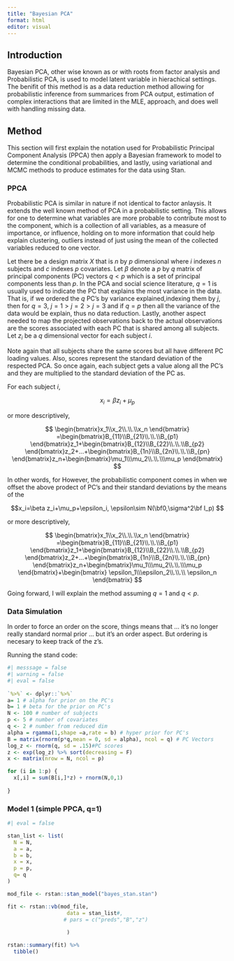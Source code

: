 ```yaml
---
title: "Bayesian PCA"
format: html
editor: visual
---
```


## Introduction

Bayesian PCA, other wise known as or with roots from factor analysis and Probabilistic PCA, is used to model latent variable in hierachical settings. The benifit of this method is as a data reduction method allowing for probabilistic inference from summarices from PCA output, estimation of complex interactions that are limited in the MLE, approach, and does well with handling missing data.

## Method

This section will first explain the notation used for Probabilistic Principal Component Analysis (PPCA) then apply a Bayesian framework to model to determine the conditional probabilities, and lastly, using variational and MCMC methods to produce estimates for the data using Stan.

### PPCA

Probabilistic PCA is similar in nature if not identical to factor anlaysis. It extends the well known method of PCA in a probabilistic setting. This allows for one to determine what variables are more probable to contribute most to the component, which is a collection of all variables, as a measure of importance, or influence, holding on to more information that could help explain clustering, outliers instead of just using the mean of the collected variables reduced to one vector.

Let there be a design matrix $X$ that is $n$ by $p$ dimensional where $i$ indexes $n$ subjects and $c$ indexes $p$ covariates. Let $\beta$ denote a $p$ by $q$ matrix of principal components (PC) vectors $q<p$ which is a set of principal components less than $p$. In the PCA and social science literature, $q =1$ is usually used to indicate the PC that explains the most variance in the data. That is, if we ordered the $q$ PC's by variance explained,indexing them by $j$, then for $q =3$, $j=1>j=2>j=3$ and if $q = p$ then all the variance of the data would be explain, thus no data reduction. Lastly, another aspect needed to map the projected observations back to the actual observations are the scores associated with each PC that is shared among all subjects. Let $z_i$ be a $q$ dimensional vector for each subject $i$.

::: callout-note
Note again that all subjects share the same scores but all have different PC loading values. Also, scores represent the standard deviation of the respected PCA. So once again, each subject gets a value along all the PC's and they are multiplied to the standard deviation of the PC as.
:::

For each subject $i$,

$$x_i=\beta z_i+\mu_p$$

or more descriptively,

$$ \begin{bmatrix}x_1\\x_2\\.\\.\\x_n  \end{bmatrix} =\begin{bmatrix}B_{11}\\B_{21}\\.\\.\\B_{p1} \end{bmatrix}z_1+\begin{bmatrix}B_{12}\\B_{22}\\.\\.\\B_{p2} \end{bmatrix}z_2+...+\begin{bmatrix}B_{1n}\\B_{2n}\\.\\.\\B_{pn} \end{bmatrix}z_n+\begin{bmatrix}\mu_1\\\mu_2\\.\\.\\\mu_p  \end{bmatrix} $$

In other words, for However, the probabilistic component comes in when we offset the above prodect of PC's and their standard deviations by the means of the

$$x_i=\beta z_i+\mu_p+\epsilon_i, \epsilon\sim N(\bf0,\sigma^2\bf I_p) $$

or more descriptively,

$$ \begin{bmatrix}x_1\\x_2\\.\\.\\x_n  \end{bmatrix} =\begin{bmatrix}B_{11}\\B_{21}\\.\\.\\B_{p1} \end{bmatrix}z_1+\begin{bmatrix}B_{12}\\B_{22}\\.\\.\\B_{p2} \end{bmatrix}z_2+...+\begin{bmatrix}B_{1n}\\B_{2n}\\.\\.\\B_{pn} \end{bmatrix}z_n+\begin{bmatrix}\mu_1\\\mu_2\\.\\.\\\mu_p  \end{bmatrix}+\begin{bmatrix} \epsilon_1\\\epsilon_2\\.\\.\\ \epsilon_n  \end{bmatrix} $$

Going forward, I will explain the method assuming $q = 1$ and $q < p$.


### Data Simulation

In order to force an order on the score, things means that ... it's no longer really standard normal prior ... but it's an order aspect. But ordering is necesary to keep track of the z's. 

Running the stand code:

```r
#| messsage = false
#| warning = false
#| eval = false
  
`%>%` <- dplyr::`%>%`
a= 1 # alpha for prior on the PC's
b= 1 # beta for the prior on PC's
N <- 100 # number of subjects
p <- 5 # number of covariates
q <- 2 # number from reduced dim
alpha = rgamma(1,shape =a,rate = b) # hyper prior for PC's
B = matrix(rnorm(p*q,mean = 0, sd = alpha), ncol = q) # PC Vectors
log_z <- rnorm(q, sd = .15)#PC scores
z <- exp(log_z) %>% sort(decreasing = F)
x <- matrix(nrow = N, ncol = p)

for (i in 1:p) {
  x[,i] = sum(B[i,]*z) + rnorm(N,0,1)
  
}
```


### Model 1 (simple PPCA, q=1)

```r
#| eval = false

stan_list <- list(
  N = N, 
  a = a, 
  b = b,
  x = x,
  p = p,
  q= q
)

mod_file <- rstan::stan_model("bayes_stan.stan")

fit <- rstan::vb(mod_file,
                   data = stan_list#,
                  # pars = c("preds","B","z")
                   
                   )

rstan::summary(fit) %>% 
  tibble()
```

